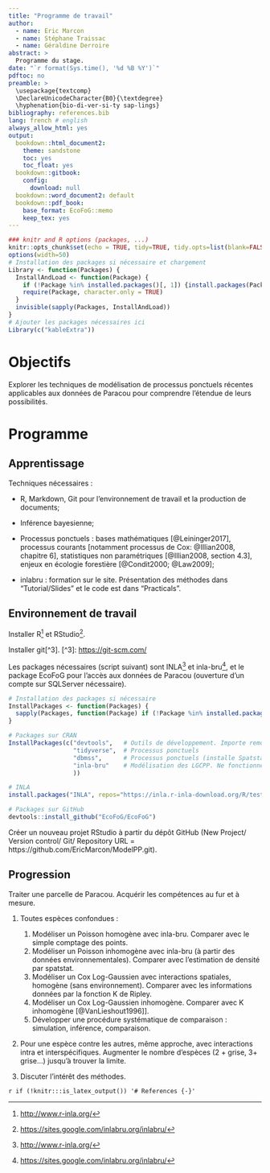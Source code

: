 ```yaml
---
title: "Programme de travail"
author:
  - name: Eric Marcon
  - name: Stéphane Traissac
  - name: Géraldine Derroire
abstract: >
  Programme du stage.
date: "`r format(Sys.time(), '%d %B %Y')`"
pdftoc: no
preamble: >
  \usepackage{textcomp}
  \DeclareUnicodeCharacter{B0}{\textdegree}
  \hyphenation{bio-di-ver-si-ty sap-lings}
bibliography: references.bib
lang: french # english
always_allow_html: yes
output:
  bookdown::html_document2:
    theme: sandstone
    toc: yes
    toc_float: yes
  bookdown::gitbook:
    config:
      download: null
  bookdown::word_document2: default
  bookdown::pdf_book:
    base_format: EcoFoG::memo
    keep_tex: yes
---
```


```r
### knitr and R options (packages, ...)
knitr::opts_chunk$set(echo = TRUE, tidy=TRUE, tidy.opts=list(blank=FALSE, width.cutoff=50), out.width='.8\\maxwidth', fig.align='center')
options(width=50)
# Installation des packages si nécessaire et chargement
Library <- function(Packages) {
  InstallAndLoad <- function(Package) {
    if (!Package %in% installed.packages()[, 1]) {install.packages(Package, repos="https://cran.rstudio.com/")}
    require(Package, character.only = TRUE)
  }
  invisible(sapply(Packages, InstallAndLoad))
}
# Ajouter les packages nécessaires ici
Library(c("kableExtra"))
```


# Objectifs

Explorer les techniques de modélisation de processus ponctuels récentes applicables aux données de Paracou pour comprendre l'étendue de leurs possibilités.

# Programme

## Apprentissage

Techniques nécessaires :

- R, Markdown, Git pour l'environnement de travail et la production de documents;

- Inférence bayesienne;

- Processus ponctuels : bases mathématiques [@Leininger2017], processus courants [notamment processus de Cox: @Illian2008, chapitre 6], statistiques non paramétriques [@Illian2008, section 4.3], enjeux en écologie forestière [@Condit2000; @Law2009];

- inlabru : formation sur le site. Présentation des méthodes dans "Tutorial/Slides" et le code est dans "Practicals".


## Environnement de travail

Installer R[^1] et RStudio[^2].

[^1]: <https://cran.r-project.org/>
[^2]: <https://www.rstudio.com/products/rstudio/download/>

Installer git[^3].
[^3]: <https://git-scm.com/>

Les packages nécessaires (script suivant) sont INLA[^1] et inla-bru[^2], et le package EcoFoG pour l'accès aux données de Paracou (ouverture d'un compte sur SQLServer nécessaire).

[^1]: <http://www.r-inla.org/>
[^2]: <https://sites.google.com/inlabru.org/inlabru/>

```r
# Installation des packages si nécessaire
InstallPackages <- function(Packages) {
  sapply(Packages, function(Package) if (!Package %in% installed.packages()[, 1]) {install.packages(Package)})
}

# Packages sur CRAN
InstallPackages(c("devtools",   # Outils de développement. Importe remotes, etc.
                  "tidyverse",  # Processus ponctuels
                  "dbmss",      # Processus ponctuels (installe Spatstat, ...)
                  "inla-bru"    # Modélisation des LGCPP. Ne fonctionne pas sans INLA
                  ))

# INLA
install.packages("INLA", repos="https://inla.r-inla-download.org/R/testing")

# Packages sur GitHub
devtools::install_github("EcoFoG/EcoFoG")
```

Créer un nouveau projet RStudio à partir du dépôt GitHub (New Project/ Version control/ Git/ Repository URL = https://github.com/EricMarcon/ModelPP.git).



## Progression

Traiter une parcelle de Paracou. Acquérir les compétences au fur et à mesure.

1. Toutes espèces confondues :

    1. Modéliser un Poisson homogène avec inla-bru. Comparer avec le simple comptage des points.
    2. Modéliser un Poisson inhomogène avec inla-bru (à partir des données environnementales). Comparer avec l'estimation de densité par spatstat.
    3. Modéliser un Cox Log-Gaussien avec interactions spatiales, homogène (sans environnement). Comparer avec les informations données par la fonction K de Ripley.
    4. Modéliser un Cox Log-Gaussien inhomogène. Comparer avec K inhomogène [@VanLieshout1996]].
    5. Développer une procédure systématique de comparaison : simulation, inférence, comparaison.
    
2. Pour une espèce contre les autres, même approche, avec interactions intra et interspécifiques. Augmenter le nombre d'espèces (2 + grise, 3+ grise...) jusqu'à trouver la limite.
    
3. Discuter l'intérêt des méthodes.


`r if (!knitr:::is_latex_output()) '# References {-}'`
